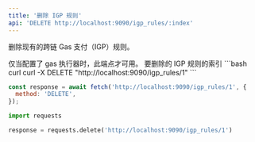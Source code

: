 ```yaml
---
title: '删除 IGP 规则'
api: 'DELETE http://localhost:9090/igp_rules/:index'
---
```


删除现有的跨链 Gas 支付（IGP）规则。

<Note>
仅当配置了 gas 执行器时，此端点才可用。
</Note>

<ParamField body="index" type="number" required>
  要删除的 IGP 规则的索引
</ParamField>

<RequestExample>
```bash curl
curl -X DELETE "http://localhost:9090/igp_rules/1"
```

```javascript JavaScript
const response = await fetch('http://localhost:9090/igp_rules/1', {
  method: 'DELETE',
});
```

```python Python
import requests

response = requests.delete('http://localhost:9090/igp_rules/1')
```
</RequestExample>